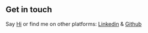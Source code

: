 ## Get in touch

Say [Hi](plizNoSp4m@domain.tld) or find me on other platforms:
[Linkedin](https://www.linkedin.com/in/mmagdiel/) &
[Github](https://github.com/mmagdiel)
